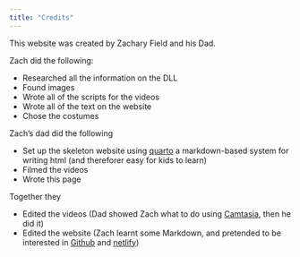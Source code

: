 ```yaml
---
title: "Credits"
---
```


This website was created by Zachary Field and his Dad. 

Zach did the following:

- Researched all the information on the DLL
- Found images
- Wrote all of the scripts for the videos
- Wrote all of the text on the website
- Chose the costumes

Zach's dad did the following

- Set up the skeleton website using [quarto](https://quarto.org) a markdown-based system for writing html (and thereforer easy for kids to learn)
- Filmed the videos
- Wrote this page

Together they

- Edited the videos (Dad showed Zach what to do using [Camtasia](https://www.techsmith.com/camtasia), then he did it)
- Edited the website (Zach learnt some Markdown, and pretended to be interested in [Github](https://github.com/) and [netlify](https://app.netlify.com))